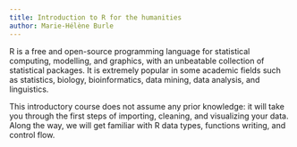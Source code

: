 ```yaml
---
title: Introduction to R for the humanities
author: Marie-Hélène Burle
---
```


:::{.def}

R is a free and open-source programming language for statistical computing, modelling, and graphics, with an unbeatable collection of statistical packages. It is extremely popular in some academic fields such as statistics, biology, bioinformatics, data mining, data analysis, and linguistics.

This introductory course does not assume any prior knowledge: it will take you through the first steps of importing, cleaning, and visualizing your data. Along the way, we will get familiar with R data types, functions writing, and control flow.

:::
